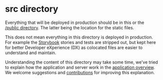 
<Meta title="Simorgh structure/src directory" />

# src directory

Everything that will be deployed in production should be in this or the [/public directory](../public/). The latter being the location for the static files.

This does not mean everything in this directory is deployed in production. For example the [Storybook](https://storybook.js.org/) stories and tests are stripped out, but kept here for better Developer eXperience (DX) as colocated files are easier to understand and maintain.

Understanding the content of this directory may take some time, we've tried to explain how the application and server work in the [application overview](https://github.com/bbc/simorgh#simorgh-overview). We welcome suggestions and [contributions](https://github.com/bbc/simorgh/blob/latest/CONTRIBUTING.md) for improving this explanation.
